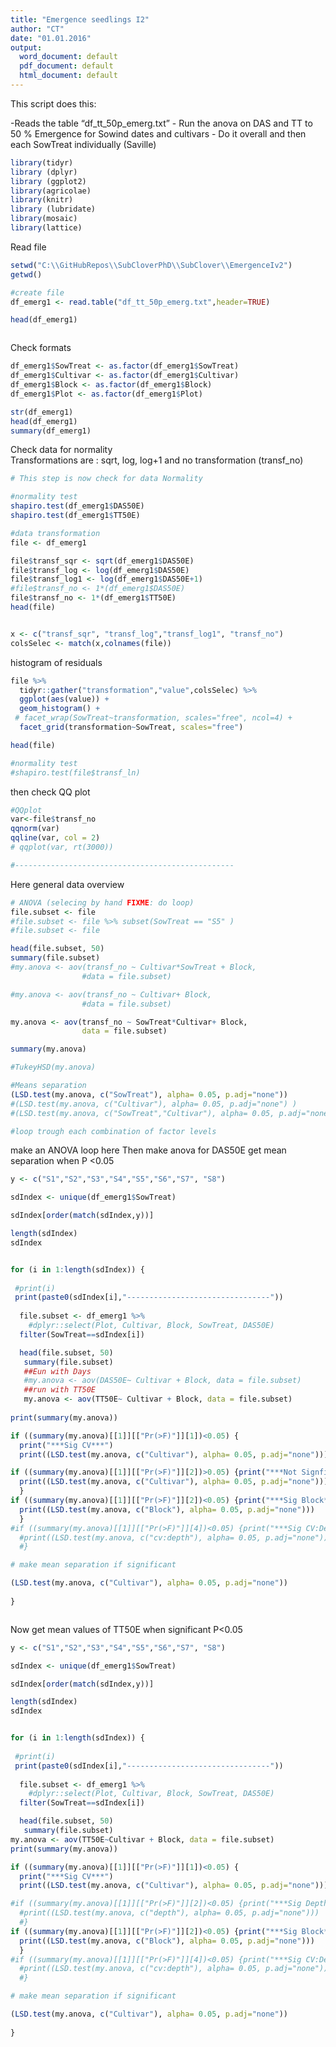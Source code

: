 ```yaml
---
title: "Emergence seedlings I2"
author: "CT"
date: "01.01.2016"
output: 
  word_document: default
  pdf_document: default
  html_document: default
---
```


This script does this:

-Reads the table "df_tt_50p_emerg.txt"
- Run the anova on DAS and TT to 50 % Emergence for Sowind dates and cultivars 
- Do it overall and then each SowTreat individually (Saville)

```r
library(tidyr)
library (dplyr)
library (ggplot2)
library(agricolae)
library(knitr)
library (lubridate)
library(mosaic)
library(lattice)

```
Read file 

```r
setwd("C:\\GitHubRepos\\SubCloverPhD\\SubClover\\EmergenceIv2")
getwd()

#create file
df_emerg1 <- read.table("df_tt_50p_emerg.txt",header=TRUE)

head(df_emerg1)



```
Check formats 
```r
df_emerg1$SowTreat <- as.factor(df_emerg1$SowTreat)
df_emerg1$Cultivar <- as.factor(df_emerg1$Cultivar)
df_emerg1$Block <- as.factor(df_emerg1$Block)
df_emerg1$Plot <- as.factor(df_emerg1$Plot)

str(df_emerg1)
head(df_emerg1)
summary(df_emerg1)
```

Check data for normality  
Transformations are : sqrt, log, log+1 and no transformation (transf_no)

```r

# This step is now check for data Normality 

#normality test
shapiro.test(df_emerg1$DAS50E)
shapiro.test(df_emerg1$TT50E)

#data transformation
file <- df_emerg1

file$transf_sqr <- sqrt(df_emerg1$DAS50E)
file$transf_log <- log(df_emerg1$DAS50E)
file$transf_log1 <- log(df_emerg1$DAS50E+1)
#file$transf_no <- 1*(df_emerg1$DAS50E)
file$transf_no <- 1*(df_emerg1$TT50E)
head(file)


x <- c("transf_sqr", "transf_log","transf_log1", "transf_no")
colsSelec <- match(x,colnames(file))


```

histogram of residuals 
```r
file %>%
  tidyr::gather("transformation","value",colsSelec) %>%
  ggplot(aes(value)) + 
  geom_histogram() +
 # facet_wrap(SowTreat~transformation, scales="free", ncol=4) +
  facet_grid(transformation~SowTreat, scales="free")

head(file)

#normality test
#shapiro.test(file$transf_ln)


```

then check QQ plot

```r
#QQplot
var<-file$transf_no
qqnorm(var)
qqline(var, col = 2)
# qqplot(var, rt(3000))

#-------------------------------------------------

```

 
 Here general data overview 
```r

# ANOVA (selecing by hand FIXME: do loop)
file.subset <- file 
#file.subset <- file %>% subset(SowTreat == "S5" )
#file.subset <- file 

head(file.subset, 50)
summary(file.subset)
#my.anova <- aov(transf_no ~ Cultivar*SowTreat + Block, 
                #data = file.subset)

#my.anova <- aov(transf_no ~ Cultivar+ Block, 
                #data = file.subset)

my.anova <- aov(transf_no ~ SowTreat*Cultivar+ Block, 
                data = file.subset)

summary(my.anova)

#TukeyHSD(my.anova)

#Means separation 
(LSD.test(my.anova, c("SowTreat"), alpha= 0.05, p.adj="none")) 
#(LSD.test(my.anova, c("Cultivar"), alpha= 0.05, p.adj="none") )
#(LSD.test(my.anova, c("SowTreat","Cultivar"), alpha= 0.05, p.adj="none"))

#loop trough each combination of factor levels
```


make an ANOVA loop here 
Then make anova for DAS50E 
get mean separation when P <0.05

```r

y <- c("S1","S2","S3","S4","S5","S6","S7", "S8")

sdIndex <- unique(df_emerg1$SowTreat)

sdIndex[order(match(sdIndex,y))]

length(sdIndex)
sdIndex


for (i in 1:length(sdIndex)) {
  
 #print(i)
 print(paste0(sdIndex[i],"--------------------------------"))
  
  file.subset <- df_emerg1 %>%
    #dplyr::select(Plot, Cultivar, Block, SowTreat, DAS50E)
  filter(SowTreat==sdIndex[i])

  head(file.subset, 50)
   summary(file.subset)
   ##Eun with Days
   #my.anova <- aov(DAS50E~ Cultivar + Block, data = file.subset)
   ##run with TT50E
   my.anova <- aov(TT50E~ Cultivar + Block, data = file.subset)
   
print(summary(my.anova))

if ((summary(my.anova)[[1]][["Pr(>F)"]][1])<0.05) {
  print("***Sig CV***") 
  print((LSD.test(my.anova, c("Cultivar"), alpha= 0.05, p.adj="none"))) } # do if

if ((summary(my.anova)[[1]][["Pr(>F)"]][2])>0.05) {print("***Not Signfican CV***")
  print((LSD.test(my.anova, c("Cultivar"), alpha= 0.05, p.adj="none")))
  } 
if ((summary(my.anova)[[1]][["Pr(>F)"]][2])<0.05) {print("***Sig Block***")
  print((LSD.test(my.anova, c("Block"), alpha= 0.05, p.adj="none")))
  } 
#if ((summary(my.anova)[[1]][["Pr(>F)"]][4])<0.05) {print("***Sig CV:Depth Int***")
  #print((LSD.test(my.anova, c("cv:depth"), alpha= 0.05, p.adj="none")))
  #} 

# make mean separation if significant

(LSD.test(my.anova, c("Cultivar"), alpha= 0.05, p.adj="none"))
  
}



```

Now get mean values of TT50E when significant P<0.05

```r

y <- c("S1","S2","S3","S4","S5","S6","S7", "S8")

sdIndex <- unique(df_emerg1$SowTreat)

sdIndex[order(match(sdIndex,y))]

length(sdIndex)
sdIndex


for (i in 1:length(sdIndex)) {
  
 #print(i)
 print(paste0(sdIndex[i],"--------------------------------"))
  
  file.subset <- df_emerg1 %>%
    #dplyr::select(Plot, Cultivar, Block, SowTreat, DAS50E)
  filter(SowTreat==sdIndex[i])

  head(file.subset, 50)
   summary(file.subset)
my.anova <- aov(TT50E~Cultivar + Block, data = file.subset)
print(summary(my.anova))

if ((summary(my.anova)[[1]][["Pr(>F)"]][1])<0.05) {
  print("***Sig CV***") 
  print((LSD.test(my.anova, c("Cultivar"), alpha= 0.05, p.adj="none"))) } # do if

#if ((summary(my.anova)[[1]][["Pr(>F)"]][2])<0.05) {print("***Sig Depth***")
  #print((LSD.test(my.anova, c("depth"), alpha= 0.05, p.adj="none")))
  #} 
if ((summary(my.anova)[[1]][["Pr(>F)"]][2])<0.05) {print("***Sig Block***")
  print((LSD.test(my.anova, c("Block"), alpha= 0.05, p.adj="none")))
  } 
#if ((summary(my.anova)[[1]][["Pr(>F)"]][4])<0.05) {print("***Sig CV:Depth Int***")
  #print((LSD.test(my.anova, c("cv:depth"), alpha= 0.05, p.adj="none")))
  #} 

# make mean separation if significant

(LSD.test(my.anova, c("Cultivar"), alpha= 0.05, p.adj="none"))
  
}

```










